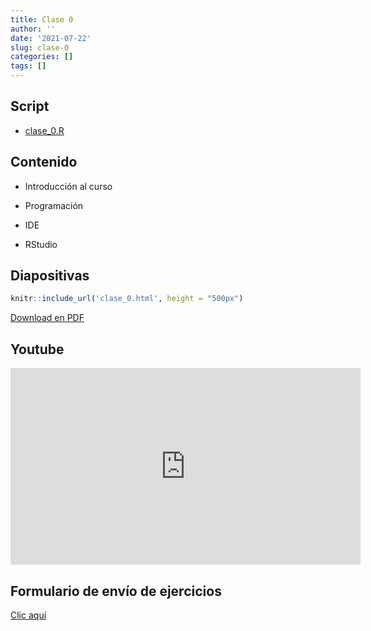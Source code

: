 ```yaml
---
title: Clase 0
author: ''
date: '2021-07-22'
slug: clase-0
categories: []
tags: []
---
```


## Script

- [clase_0.R](clase_0.R)

## Contenido 

- Introducción al curso

- Programación

- IDE

- RStudio

## Diapositivas

```r
knitr::include_url('clase_0.html', height = "500px")
```

[Download en PDF](clase_0.pdf)

## Youtube

<iframe width="560" height="315" src="https://www.youtube.com/embed/EuOmFWgb2x8" title="YouTube video player" frameborder="0" allow="accelerometer; autoplay; clipboard-write; encrypted-media; gyroscope; picture-in-picture" allowfullscreen></iframe>

## Formulario de envío de ejercicios

[Clic aquí](https://docs.google.com/forms/d/e/1FAIpQLSeaqJzOCMnPfJxpPS6Co9dpps7gHLaA5QaYlY21XAMGDDA9sg/viewform)

